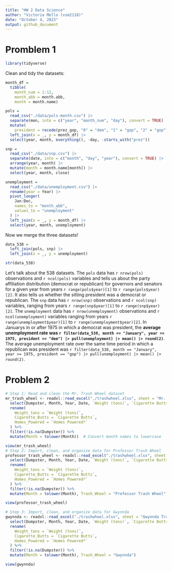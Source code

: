```yaml
---
title: "HW 2 Data Science"
author: "Victoria Mello (vsm2118)"
date: "October 4, 2023"
output: github_document
---
```

# Promblem 1

```r
library(tidyverse)
```

Clean and tidy the datasets: 

```r
month_df = 
  tibble(
    month_num = 1:12,
    month_abb = month.abb,
    month = month.name)

pols = 
  read_csv("./data/pols-month.csv") |>
  separate(mon, into = c("year", "month_num", "day"), convert = TRUE) |>
  mutate(
    president = recode(prez_gop, "0" = "dem", "1" = "gop", "2" = "gop")) |>
  left_join(x = _, y = month_df) |> 
  select(year, month, everything(), -day, -starts_with("prez")) 
```

```r
snp = 
  read_csv("./data/snp.csv") |>
  separate(date, into = c("month", "day", "year"), convert = TRUE) |>
  arrange(year, month) |>
  mutate(month = month.name[month]) |>
  select(year, month, close) 
```

```r
unemployment = 
  read_csv("./data/unemployment.csv") |>
  rename(year = Year) |>
  pivot_longer(
    Jan:Dec, 
    names_to = "month_abb",
    values_to = "unemployment"
  ) |> 
  left_join(x = _, y = month_df) |> 
  select(year, month, unemployment)
```

Now we merge the three datasets!

```r
data_538 = 
  left_join(pols, snp) |>
  left_join(x = _, y = unemployment)

str(data_538)
```

Let's talk about the 538 datasets. The `pols` data has `r nrow(pols)` observations and `r ncol(pols)` variables and tells us about the party affiliation distribution (democrat or republican) for governors and senators for a given year from years `r range(pols$year)[1]` to `r range(pols$year)[2]`. It also tells us whether the sitting president was a democrat or republican. The `snp` data has `r nrow(snp)` observations and `r ncol(snp)` variables, ranging from years `r range(snp$year)[1]` to `r range(snp$year)[2]`. The `unemployment` data has `r nrow(unemployment)` observations and `r ncol(unemployment)` variables ranging from years `r range(unemployment$year)[1]` to `r range(unemployment$year)[2]`. In Januarys in or after 1975 in which a democrat was president, the **average unemployment rate was `r filter(data_538, month == "January", year >= 1975, president == "dem") |> pull(unemployment) |> mean() |> round(2)`**.  The average unemployment rate over the same time period in which a republican was president was `r filter(data_538, month == "January", year >= 1975, president == "gop") |> pull(unemployment) |> mean() |> round(2)`.

# Problem 2

```r

# Step 1: Read and clean the Mr. Trash Wheel dataset
mr_trash_wheel <- readxl::read_excel("./trashwheel.xlsx", sheet = "Mr. Trash Wheel") %>%
  select(Dumpster, Month, Year, Date, `Weight (tons)`, `Cigarette Butts`, `Homes Powered*`) %>%
  rename(
    Weight_tons = `Weight (tons)`,
    Cigarette_Butts = `Cigarette Butts`,
    Homes_Powered = `Homes Powered*`
  ) %>%
  filter(!is.na(Dumpster)) %>%
  mutate(Month = tolower(Month))  # Convert month names to lowercase

view(mr_trash_wheel)
# Step 2: Import, clean, and organize data for Professor Trash Wheel
professor_trash_wheel <- readxl::read_excel("./trashwheel.xlsx", sheet = "Professor Trash Wheel") %>%
  select(Dumpster, Month, Year, Date, `Weight (tons)`, `Cigarette Butts`, `Homes Powered*`) %>%
  rename(
    Weight_tons = `Weight (tons)`,
    Cigarette_Butts = `Cigarette Butts`,
    Homes_Powered = `Homes Powered*`
  ) %>%
  filter(!is.na(Dumpster)) %>%
  mutate(Month = tolower(Month), Trash_Wheel = "Professor Trash Wheel")

view(professor_trash_wheel)

# Step 3: Import, clean, and organize data for Gwynnda
gwynnda <- readxl::read_excel("./trashwheel.xlsx", sheet = "Gwynnda Trash Wheel") %>%
  select(Dumpster, Month, Year, Date, `Weight (tons)`, `Cigarette Butts`, `Homes Powered*`) %>%
  rename(
    Weight_tons = `Weight (tons)`,
    Cigarette_Butts = `Cigarette Butts`,
    Homes_Powered = `Homes Powered*`
  ) %>%
  filter(!is.na(Dumpster)) %>%
  mutate(Month = tolower(Month), Trash_Wheel = "Gwynnda")

view(gwynnda)
```

```r

```


